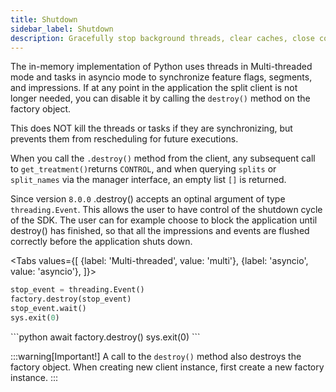 ```yaml
---
title: Shutdown
sidebar_label: Shutdown
description: Gracefully stop background threads, clear caches, close connections, and flush data.
---
```


The in-memory implementation of Python uses threads in Multi-threaded mode and tasks in asyncio mode to synchronize feature flags, segments, and impressions. If at any point in the application the split client is not longer needed, you can disable it by calling the `destroy()` method on the factory object.

This does NOT kill the threads or tasks if they are synchronizing, but prevents them from rescheduling for future executions.

When you call the `.destroy()` method from the client, any subsequent call to `get_treatment()`returns `CONTROL`, and when querying `splits` or `split_names` via the manager interface, an empty list `[]` is returned.

Since version `8.0.0` .destroy() accepts an optinal argument of type `threading.Event`. This allows the user to have control of the shutdown cycle of the SDK.
The user can for example choose to block the application until destroy() has finished, so that all the impressions and events are flushed correctly before the application shuts down.


<Tabs
  values={[
    {label: 'Multi-threaded', value: 'multi'},
    {label: 'asyncio', value: 'asyncio'},
  ]}>
  <TabItem value="multi">
```python
stop_event = threading.Event()
factory.destroy(stop_event)
stop_event.wait()
sys.exit(0)
```
  </TabItem>
  <TabItem value="asyncio">
```python
await factory.destroy()
sys.exit(0)
```
  </TabItem>
</Tabs>

:::warning[Important!]
A call to the `destroy()` method also destroys the factory object. When creating new client instance, first create a new factory instance.
:::
